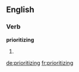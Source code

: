 ==English==

===Verb===
'''prioritizing'''

# {{present participle of|prioritize}}

[[de:prioritizing]]
[[fr:prioritizing]]